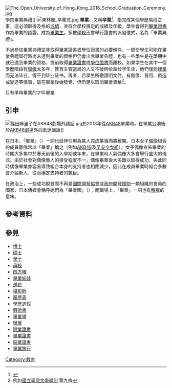 {{Redirect|卒業}}
{{seealso|结业|肄业}}
[[File:The_Open_University_of_Hong_Kong_2016_School_Graduation_Ceremony.jpg|thumb]]學院畢業典禮]]
[[File:東林館_卒業式.jpg|thumb]]
'''畢業'''，又稱'''卒業'''<ref>{{cite web|url=https://dict.revised.moe.edu.tw/dictView.jsp?ID=18012&q=1&word=%E7%95%A2%E6%A5%AD|title=辭典檢視 [畢業 :  ㄅㄧˋ ㄧㄝˋ]|website=教育部《重編國語辭典修訂本》2021|accessdate=2022-02-22|archive-date=2022-02-22|archive-url=https://web.archive.org/web/20220222110103/https://dict.revised.moe.edu.tw/dictView.jsp?ID=18012&q=1&word=%E7%95%A2%E6%A5%AD|dead-url=no}}</ref>，指完成某個學歷階段之事，這必須取得及格的[[成績|成績]]，並符合學校規定的成績及年級，學生會得到[[畢業證書|畢業證書]]作為畢業的認證，成為[[畢業生|畢業生]]。多數[[學校|學校]]还會舉行證書的派發儀式，名為「畢業典禮」。

不過參加畢業典禮並非取得畢業證書或學位證書的必要條件，一部份學生可能在畢業典禮舉行時尚未達到畢業的資格但仍會出席畢業典禮，也有一些學生是在學期中就已達到畢業的資格，提前取得[[畢業證書|畢業證書]]或[[學位證書|學位證書]]而離校。如果学生在其中一個學歷階段有[[留级|留级]]太多年、教育主管當局的人又不破例给超龄学生读，他們僅能[[肄業|肄業]]而无法毕业，得不到毕业证书。再者，若學生所繳證明文件，有假借、冒用、偽造或變造等情事，雖在畢業後始發覺，但仍足以取消畢業資格<ref>例如[http://host.cc.ntu.edu.tw/sec/all_Law/2/2-01.html 國立臺灣大學學則] {{Wayback|url=http://host.cc.ntu.edu.tw/sec/all_Law/2/2-01.html |date=20170607114905 }}第九條</ref>。

只有準時畢業的才叫畢業

== 引申 ==
{{Main|畢業 (演藝界)}}
[[File:篠田麻里子在AKB48劇場外講話.jpg|right]]於2013年從[[AKB48|AKB48]]畢業時，在畢業公演後於[[AKB48劇場|AKB48劇場]]外向歌迷講話]]

在日本，「畢業」（{{lang-ja|卒業}}）一詞也延伸引用為某人完成某事而將離開。日本女子[[日本偶像|偶像]]組合的成員離隊常以「畢業」稱之（例如[[AKB48|AKB48]]及[[早安少女組|早安少女組]]）。女子偶像宣佈畢業的時期大多集中於春天前後的入學期或年末，在畢業時人氣偶像大多會舉行盛大的儀式。由於社會對偶像藝人的接受程度不一，偶像畢業後大多難以取得成功，與此同時偶像畢業亦容易導致組合本身的支持者也相應減少，因此在成員畢業時組合多數會介紹新人，從而穩定支持者的數目。

在政治上，一些成功脫貧而不再是[[國際開發協會|國際開發協會]]或[[政府開發援助|政府開發援助]]一類組織的會員的國家，日本傳媒會稱呼她們為「畢業國」（{{lang|ja|卒業国}}）；而職場上，「畢業」一詞也有[[解雇|解雇]]的意味。

== 參考資料 ==
{{reflist}}

== 參見 ==
{{commonscat|Graduations}}
* [[博士|博士]]
* [[硕士|硕士]]
* [[學士|學士]]
* [[母校|母校]]
* [[四方帽|四方帽]]
* [[畢業娃娃|畢業娃娃]]
* [[送花|送花]]
* [[攝影師|攝影師]]
* [[履歷表|履歷表]]
* [[學歷造假|學歷造假]]
* [[假證書|假證書]]
* [[畢業禮|畢業禮]]
* [[肄業|肄業]]
* [[肄業證書|肄業證書]]
* [[畢業證書|畢業證書]]
* [[結業證書|結業證書]]
* [[畢業旅行|畢業旅行]]


[[Category:教育|Category:教育]]